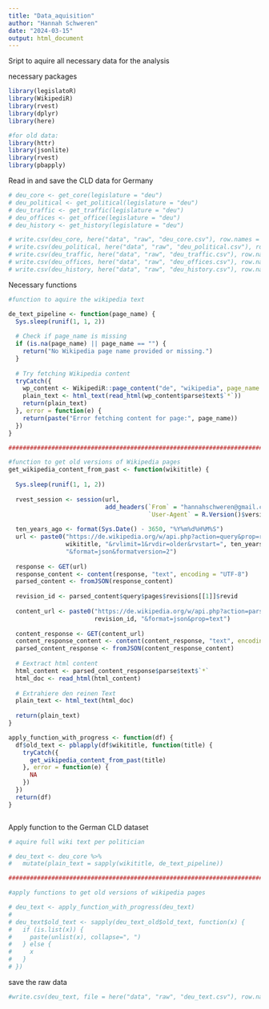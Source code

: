 ```yaml
---
title: "Data_aquisition"
author: "Hannah Schweren"
date: "2024-03-15"
output: html_document
---
```

Sript to aquire all necessary data for the analysis



necessary packages
```r
library(legislatoR)
library(WikipediR)
library(rvest)
library(dplyr)
library(here)

#for old data:
library(httr)
library(jsonlite)
library(rvest)
library(pbapply)
```

Read in and save the CLD data for Germany
```r
# deu_core <- get_core(legislature = "deu")
# deu_political <- get_political(legislature = "deu")
# deu_traffic <- get_traffic(legislature = "deu")
# deu_offices <- get_office(legislature = "deu")
# deu_history <- get_history(legislature = "deu")

# write.csv(deu_core, here("data", "raw", "deu_core.csv"), row.names = FALSE)
# write.csv(deu_political, here("data", "raw", "deu_political.csv"), row.names = FALSE)
# write.csv(deu_traffic, here("data", "raw", "deu_traffic.csv"), row.names = FALSE)
# write.csv(deu_offices, here("data", "raw", "deu_offices.csv"), row.names = FALSE)
# write.csv(deu_history, here("data", "raw", "deu_history.csv"), row.names = FALSE)

```


Necessary functions
```r

#function to aquire the wikipedia text

de_text_pipeline <- function(page_name) {
  Sys.sleep(runif(1, 1, 2))
  
  # Check if page_name is missing
  if (is.na(page_name) || page_name == "") {
    return("No Wikipedia page name provided or missing.")
  }
  
  # Try fetching Wikipedia content
  tryCatch({
    wp_content <- WikipediR::page_content("de", "wikipedia", page_name = page_name)
    plain_text <- html_text(read_html(wp_content$parse$text$`*`))
    return(plain_text)
  }, error = function(e) {
    return(paste("Error fetching content for page:", page_name))
  })
}

##########################################################################################################

#function to get old versions of Wikipedia pages
get_wikipedia_content_from_past <- function(wikititle) {
  
  Sys.sleep(runif(1, 1, 2))
  
  rvest_session <- session(url, 
                           add_headers(`From` = "hannahschweren@gmail.com", 
                                       `User-Agent` = R.Version()$version.string))
  
  ten_years_ago <- format(Sys.Date() - 3650, "%Y%m%d%H%M%S")
  url <- paste0("https://de.wikipedia.org/w/api.php?action=query&prop=revisions&titles=", 
                wikititle, "&rvlimit=1&rvdir=older&rvstart=", ten_years_ago, 
                "&format=json&formatversion=2")
  
  response <- GET(url)
  response_content <- content(response, "text", encoding = "UTF-8")
  parsed_content <- fromJSON(response_content)
  
  revision_id <- parsed_content$query$pages$revisions[[1]]$revid
  
  content_url <- paste0("https://de.wikipedia.org/w/api.php?action=parse&oldid=", 
                        revision_id, "&format=json&prop=text")
  
  content_response <- GET(content_url)
  content_response_content <- content(content_response, "text", encoding = "UTF-8")
  parsed_content_response <- fromJSON(content_response_content)
  
  # Eextract html content
  html_content <- parsed_content_response$parse$text$`*`
  html_doc <- read_html(html_content)
  
  # Extrahiere den reinen Text
  plain_text <- html_text(html_doc)
  
  return(plain_text)
}

apply_function_with_progress <- function(df) {
  df$old_text <- pblapply(df$wikititle, function(title) {
    tryCatch({
      get_wikipedia_content_from_past(title)
    }, error = function(e) {
      NA  
    })
  })
  return(df)
}



```


Apply function to the German CLD dataset
```r

# aquire full wiki text per politician

# deu_text <- deu_core %>%
#   mutate(plain_text = sapply(wikititle, de_text_pipeline))

###################################################################################################################

#apply functions to get old versions of wikipedia pages

# deu_text <- apply_function_with_progress(deu_text)
# 
# deu_text$old_text <- sapply(deu_text_old$old_text, function(x) {
#   if (is.list(x)) {
#     paste(unlist(x), collapse=", ")
#   } else {
#     x
#   }
# })

```




save the raw data
```r
#write.csv(deu_text, file = here("data", "raw", "deu_text.csv"), row.names = FALSE)

```


